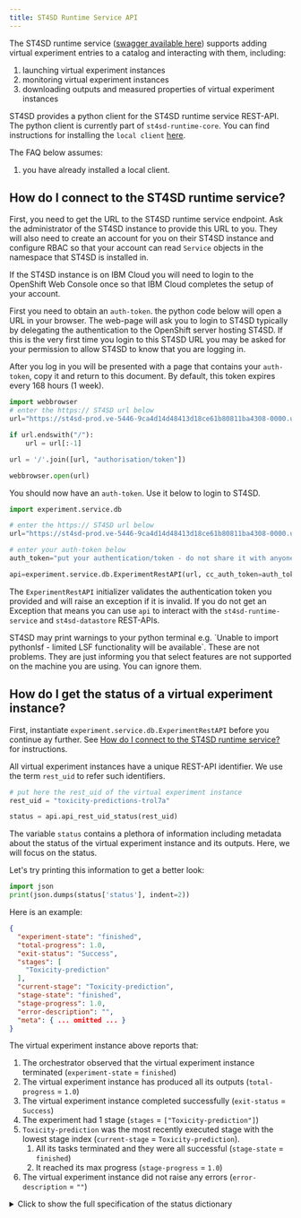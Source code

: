 ```yaml
---
title: ST4SD Runtime Service API
---
```


<!--

  Copyright IBM Inc. All Rights Reserved.
  SPDX-License-Identifier: Apache-2.0

-->

The ST4SD runtime service ([swagger available here](/api-docs/openapi/st4sd-runtime-service/st4sd-runtime-service.openapi.html)) supports adding virtual experiment entries to a catalog and interacting with them, including:

1. launching virtual experiment instances
2. monitoring virtual experiment instances
3. downloading outputs and measured properties of virtual experiment instances

ST4SD provides a python client for the ST4SD runtime service REST-API. The python client is currently part of `st4sd-runtime-core`. You can find instructions for installing the `local client` [here](/installation#set-up-local-client).

The FAQ below assumes:
1. you have already installed a local client.

## How do I connect to the ST4SD runtime service?

First, you need to get the URL to the ST4SD runtime service endpoint. Ask the administrator of the ST4SD instance to provide this URL to you. They will also need to create an account for you on their ST4SD instance and configure RBAC so that your account can read `Service` objects in the namespace that ST4SD is installed in.

If the ST4SD instance is on IBM Cloud you will need to login to the OpenShift Web Console once so that IBM Cloud completes the setup of your account.

First you need to obtain an `auth-token`. the python code below will open a URL in your browser. The web-page will ask you to login to ST4SD typically by delegating the authentication to the OpenShift server hosting ST4SD. If this is the very first time you login to this ST4SD URL you may be asked for your permission to allow ST4SD to know that you are logging in.

After you log in you will be presented with a page that contains your `auth-token`, copy it and return to this document. By default, this token expires every 168 hours (1 week).

```python
import webbrowser
# enter the https:// ST4SD url below
url="https://st4sd-prod.ve-5446-9ca4d14d48413d18ce61b80811ba4308-0000.us-south.containers.appdomain.cloud"

if url.endswith("/"):
    url = url[:-1]

url = '/'.join([url, "authorisation/token"])

webbrowser.open(url)
```

You should now have an `auth-token`. Use it below to login to ST4SD.

```python
import experiment.service.db

# enter the https:// ST4SD url below
url="https://st4sd-prod.ve-5446-9ca4d14d48413d18ce61b80811ba4308-0000.us-south.containers.appdomain.cloud"

# enter your auth-token below
auth_token="put your authentication/token - do not share it with anyone"

api=experiment.service.db.ExperimentRestAPI(url, cc_auth_token=auth_token)
```

The `ExperimentRestAPI` initializer validates the authentication token you provided and will raise an exception if it is invalid. If you do not get an Exception that means you can use `api` to interact with the `st4sd-runtime-service` and `st4sd-datastore` REST-APIs.

<InlineNotification>
ST4SD may print warnings to your python terminal e.g. `Unable to import pythonlsf - limited LSF functionality will be available`. These are not problems. They are just informing you that select features are not supported on the machine you are using. You can ignore them.
</InlineNotification>


## How do I get the status of a virtual experiment instance?

First, instantiate `experiment.service.db.ExperimentRestAPI` before you continue ay further. See [How do I connect to the ST4SD runtime service?](#how-do-i-connect-to-the-st4sd-runtime-service) for instructions.


All virtual experiment instances have a unique REST-API identifier. We use the term `rest_uid` to refer such identifiers.

```python
# put here the rest_uid of the virtual experiment instance
rest_uid = "toxicity-predictions-trol7a"

status = api.api_rest_uid_status(rest_uid)
```

The variable `status` contains a plethora of information including metadata about the status of the virtual experiment instance and its outputs. Here, we will focus on the status.

Let's try printing this information to get a better look:

```python
import json
print(json.dumps(status['status'], indent=2))
```

Here is an example:

```json
{
  "experiment-state": "finished",
  "total-progress": 1.0,
  "exit-status": "Success",
  "stages": [
    "Toxicity-prediction"
  ],
  "current-stage": "Toxicity-prediction",
  "stage-state": "finished",
  "stage-progress": 1.0,
  "error-description": "",
  "meta": { ... omitted ... }
}
```

The virtual experiment instance above reports that:

1. The orchestrator observed that the virtual experiment instance terminated (`experiment-state` = `finished`)
2. The virtual experiment instance has produced all its outputs (`total-progress` = `1.0`)
3. The virtual experiment instance completed successfully (`exit-status` = `Success`)
4. The experiment had 1 stage (`stages` = `["Toxicity-prediction"]`)
5. `Toxicity-prediction` was the most recently executed stage with the lowest stage index (`current-stage` = `Toxicity-prediction`).
   1. All its tasks terminated and they were all successful (`stage-state` = `finished`)
   2. It reached its max progress (`stage-progress` = `1.0`)
6. The virtual experiment instance did not raise any errors (`error-description` = `""`)

<details><summary>Click to show the full specification of the status dictionary</summary>


- `exit-status`: The status of the completed experiment. This receives its final value *after* `experiment-state` transitions to either `finished` or `failed`. Value is one of `["Success", "Failed", "Stopped", ""]`. Value may be empty while Kubernetes initializes objects.
- `experiment-state`: Indicates the state of the orchestrator that is executing the experiment tasks. **Not** to be confused with status of experiment (`exit-status`). For example, an experiment status can have `experiment-state=finished` with `exit-status=failed`. This means that the experiment completed with a failure. The value of `experiment-state` is one of `["unscheduled", "running", "finished", "failed", "unschedulable", ""]`. Value may be empty while Kubernetes initializes objects.
- `stage-state`: Indicates the state of the active stage in the experiment with the lowest stage index. Value is one of `["Initializing", "finished", "waiting_on_resource","running", "component_shutdown", "failed"]`
- `error-description`: A string, which when printed is a human readable description that explains why `exit-status` is `Failed`.
- `total-progress`: A number in [0.0, 1.0] indicating the progress of the experiment. Note that workflow developers may decide to control this value.
- `stage-progress`: A number in [0.0, 1.0] indicating the progress of the active stage with the lowest stage index. Note that workflow developers may decide to control this value.
- `stages`: A list of human-readable stage names
- `current-stage`: UID of stage (e.g. `stage0`)
- `meta`: This is a nested dictionary
  - `arguments`: The command-line of the orchestrator
  - `data`: The list of files that override data files
  - `input`: The list of input files
  - `pid`: The process ID of the st4sd orchestrator
  - `platform`: The name of the platform that the virtual experiment instance executes
  - `userVariables`: User provided variables, the schema is  `{'global':{name:value}, 'stages':{index:{name:value}}}`
  - `variables`: Global and stage variables active in the `platform`-scope that the virtual experiment executes. The schema is `{'global':{name:value}, 'stages':{index:{name:value}}}`
  - `hybridPlatform`: Name of hybrid-platform for communicating with LSF (can be None),
  - `userMetadata`: A dictionary with `key(str): Any` value pairs that users can provide
  - `instanceName`: The name of the directory containing the virtual experiment instance.
  - `version`: The version of the st4sd orchestrator


</details>